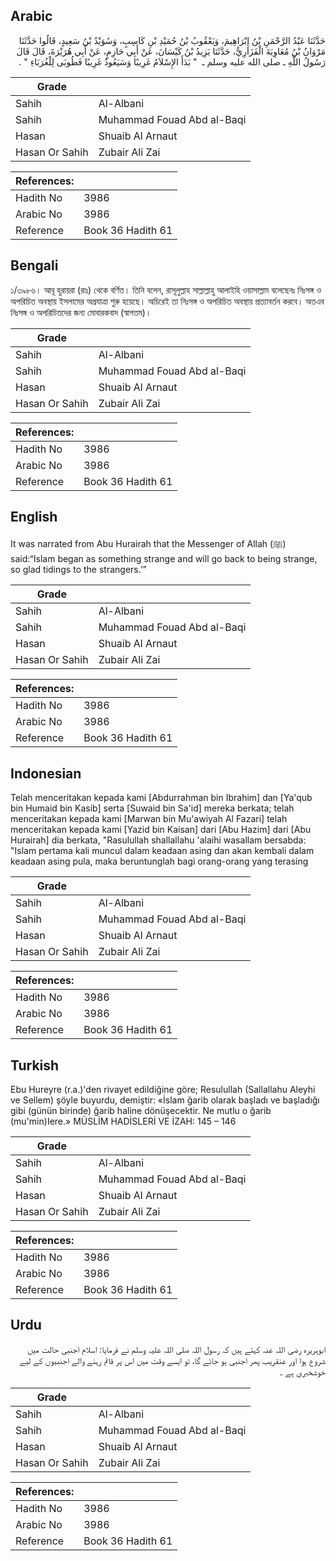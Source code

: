 ## Arabic


<div dir="rtl" lang="ar" style={{fontSize:'larger',backgroundColor:'#f8f9fa',padding:20}}>
حَدَّثَنَا عَبْدُ الرَّحْمَنِ بْنُ إِبْرَاهِيمَ، وَيَعْقُوبُ بْنُ حُمَيْدِ بْنِ كَاسِبٍ، وَسُوَيْدُ بْنُ سَعِيدٍ، قَالُوا حَدَّثَنَا مَرْوَانُ بْنُ مُعَاوِيَةَ الْفَزَارِيُّ، حَدَّثَنَا يَزِيدُ بْنُ كَيْسَانَ، عَنْ أَبِي حَازِمٍ، عَنْ أَبِي هُرَيْرَةَ، قَالَ قَالَ رَسُولُ اللَّهِ ـ صلى الله عليه وسلم ـ ‏ "‏ بَدَأَ الإِسْلاَمُ غَرِيبًا وَسَيَعُودُ غَرِيبًا فَطُوبَى لِلْغُرَبَاءِ ‏"‏ ‏.‏
</div>
<div style={{backgroundColor:'#f8f9fa',padding:20, marginBottom: 10}}><table> <thead> <tr> <th>Grade</th> <th></th> </tr> </thead> <tbody> <tr><td>Sahih</td><td>Al-Albani</td></tr><tr><td>Sahih</td><td>Muhammad Fouad Abd al-Baqi</td></tr><tr><td>Hasan</td><td>Shuaib Al Arnaut</td></tr><tr><td>Hasan Or Sahih</td><td>Zubair Ali Zai</td></tr></tbody></table><table> <thead> <tr> <th>References:</th> <th></th> </tr> </thead> <tbody><tr><td>Hadith No</td><td>3986</td></tr><tr><td>Arabic No</td><td>3986</td></tr><tr><td>Reference</td><td>Book 36 Hadith 61</td></tr></tbody></table></div>

## Bengali


<div dir="ltr" lang="bn" style={{fontSize:'larger',backgroundColor:'#f8f9fa',padding:20}}>
১/৩৯৮৬। আবূ হুরায়রা (রাঃ) থেকে বর্ণিত। তিনি বলেন, রাসূলুল্লাহ সাল্লাল্লাহু আলাইহি ওয়াসাল্লাম বলেছেনঃ নিঃসঙ্গ ও অপরিচিত অবস্থায় ইসলামের অগ্রযাত্রা শুরু হয়েছে। অচিরেই তা নিঃসঙ্গ ও অপরিচিত অবস্থায় প্রত্যাবর্তন করবে। অতএব নিঃসঙ্গ ও অপরিচিতদের জন্য মোবারকবাদ (স্বাগতম)।
</div>
<div style={{backgroundColor:'#f8f9fa',padding:20, marginBottom: 10}}><table> <thead> <tr> <th>Grade</th> <th></th> </tr> </thead> <tbody> <tr><td>Sahih</td><td>Al-Albani</td></tr><tr><td>Sahih</td><td>Muhammad Fouad Abd al-Baqi</td></tr><tr><td>Hasan</td><td>Shuaib Al Arnaut</td></tr><tr><td>Hasan Or Sahih</td><td>Zubair Ali Zai</td></tr></tbody></table><table> <thead> <tr> <th>References:</th> <th></th> </tr> </thead> <tbody><tr><td>Hadith No</td><td>3986</td></tr><tr><td>Arabic No</td><td>3986</td></tr><tr><td>Reference</td><td>Book 36 Hadith 61</td></tr></tbody></table></div>

## English


<div dir="ltr" lang="en" style={{fontSize:'larger',backgroundColor:'#f8f9fa',padding:20}}>
It was narrated from Abu Hurairah that the Messenger of Allah (ﷺ) said:“Islam began as something strange and will go back to being strange, so glad tidings to the strangers.’”
</div>
<div style={{backgroundColor:'#f8f9fa',padding:20, marginBottom: 10}}><table> <thead> <tr> <th>Grade</th> <th></th> </tr> </thead> <tbody> <tr><td>Sahih</td><td>Al-Albani</td></tr><tr><td>Sahih</td><td>Muhammad Fouad Abd al-Baqi</td></tr><tr><td>Hasan</td><td>Shuaib Al Arnaut</td></tr><tr><td>Hasan Or Sahih</td><td>Zubair Ali Zai</td></tr></tbody></table><table> <thead> <tr> <th>References:</th> <th></th> </tr> </thead> <tbody><tr><td>Hadith No</td><td>3986</td></tr><tr><td>Arabic No</td><td>3986</td></tr><tr><td>Reference</td><td>Book 36 Hadith 61</td></tr></tbody></table></div>

## Indonesian


<div dir="ltr" lang="id" style={{fontSize:'larger',backgroundColor:'#f8f9fa',padding:20}}>
Telah menceritakan kepada kami [Abdurrahman bin Ibrahim] dan [Ya'qub bin Humaid bin Kasib] serta [Suwaid bin Sa'id] mereka berkata; telah menceritakan kepada kami [Marwan bin Mu'awiyah Al Fazari] telah menceritakan kepada kami [Yazid bin Kaisan] dari [Abu Hazim] dari [Abu Hurairah] dia berkata, "Rasulullah shallallahu 'alaihi wasallam bersabda: "Islam pertama kali muncul dalam keadaan asing dan akan kembali dalam keadaan asing pula, maka beruntunglah bagi orang-orang yang terasing
</div>
<div style={{backgroundColor:'#f8f9fa',padding:20, marginBottom: 10}}><table> <thead> <tr> <th>Grade</th> <th></th> </tr> </thead> <tbody> <tr><td>Sahih</td><td>Al-Albani</td></tr><tr><td>Sahih</td><td>Muhammad Fouad Abd al-Baqi</td></tr><tr><td>Hasan</td><td>Shuaib Al Arnaut</td></tr><tr><td>Hasan Or Sahih</td><td>Zubair Ali Zai</td></tr></tbody></table><table> <thead> <tr> <th>References:</th> <th></th> </tr> </thead> <tbody><tr><td>Hadith No</td><td>3986</td></tr><tr><td>Arabic No</td><td>3986</td></tr><tr><td>Reference</td><td>Book 36 Hadith 61</td></tr></tbody></table></div>

## Turkish


<div dir="ltr" lang="tr" style={{fontSize:'larger',backgroundColor:'#f8f9fa',padding:20}}>
Ebu Hureyre (r.a.)'den rivayet edildiğine göre; Resulullah (Sallallahu Aleyhi ve Sellem) şöyle buyurdu, demiştir: «İslam ğarib olarak başladı ve başladığı gibi (günün birinde) ğarib haline dönüşecektir. Ne mutlu o ğarib (mu'min)Iere.» MÜSLİM HADİSLERİ VE İZAH: 145 – 146
</div>
<div style={{backgroundColor:'#f8f9fa',padding:20, marginBottom: 10}}><table> <thead> <tr> <th>Grade</th> <th></th> </tr> </thead> <tbody> <tr><td>Sahih</td><td>Al-Albani</td></tr><tr><td>Sahih</td><td>Muhammad Fouad Abd al-Baqi</td></tr><tr><td>Hasan</td><td>Shuaib Al Arnaut</td></tr><tr><td>Hasan Or Sahih</td><td>Zubair Ali Zai</td></tr></tbody></table><table> <thead> <tr> <th>References:</th> <th></th> </tr> </thead> <tbody><tr><td>Hadith No</td><td>3986</td></tr><tr><td>Arabic No</td><td>3986</td></tr><tr><td>Reference</td><td>Book 36 Hadith 61</td></tr></tbody></table></div>

## Urdu


<div dir="rtl" lang="ur" style={{fontSize:'larger',backgroundColor:'#f8f9fa',padding:20}}>
ابوہریرہ رضی اللہ عنہ کہتے ہیں کہ رسول اللہ صلی اللہ علیہ وسلم نے فرمایا: اسلام اجنبی حالت میں شروع ہوا اور عنقریب پھر اجنبی ہو جائے گا، تو ایسے وقت میں اس پر قائم رہنے والے اجنبیوں کے لیے خوشخبری ہے ۔
</div>
<div style={{backgroundColor:'#f8f9fa',padding:20, marginBottom: 10}}><table> <thead> <tr> <th>Grade</th> <th></th> </tr> </thead> <tbody> <tr><td>Sahih</td><td>Al-Albani</td></tr><tr><td>Sahih</td><td>Muhammad Fouad Abd al-Baqi</td></tr><tr><td>Hasan</td><td>Shuaib Al Arnaut</td></tr><tr><td>Hasan Or Sahih</td><td>Zubair Ali Zai</td></tr></tbody></table><table> <thead> <tr> <th>References:</th> <th></th> </tr> </thead> <tbody><tr><td>Hadith No</td><td>3986</td></tr><tr><td>Arabic No</td><td>3986</td></tr><tr><td>Reference</td><td>Book 36 Hadith 61</td></tr></tbody></table></div>